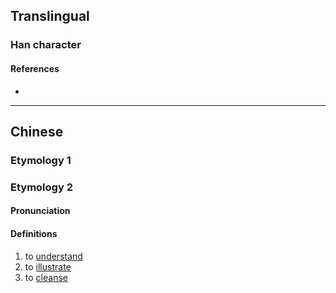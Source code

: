 {{character info/new}}
==Translingual==

===Han character===
{{Han char|rn=18|rad=刀|as=07|sn=9|four=|canj=IISH,IVSH|ids=⿰良刀}}

====References====
* {{Han ref|kx=0140.290|hdz=10338.150|uh=34EA|ud=13546}}

----

==Chinese==
{{zh-forms}}

===Etymology 1===
{{zh-see|朗|v}}

===Etymology 2===
====Pronunciation====
{{zh-pron
|m=lǎng
|c=long5
|mc=
|oc=
|ma=
|cat=v
}}

====Definitions====
{{zh-hanzi}}

# to [[understand]]
# to [[illustrate]]
# to [[cleanse]]